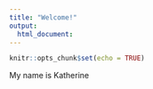 ---
title: "Welcome!"
output: 
  html_document:
---

```{r setup, include=FALSE}
knitr::opts_chunk$set(echo = TRUE)
```

My name is Katherine